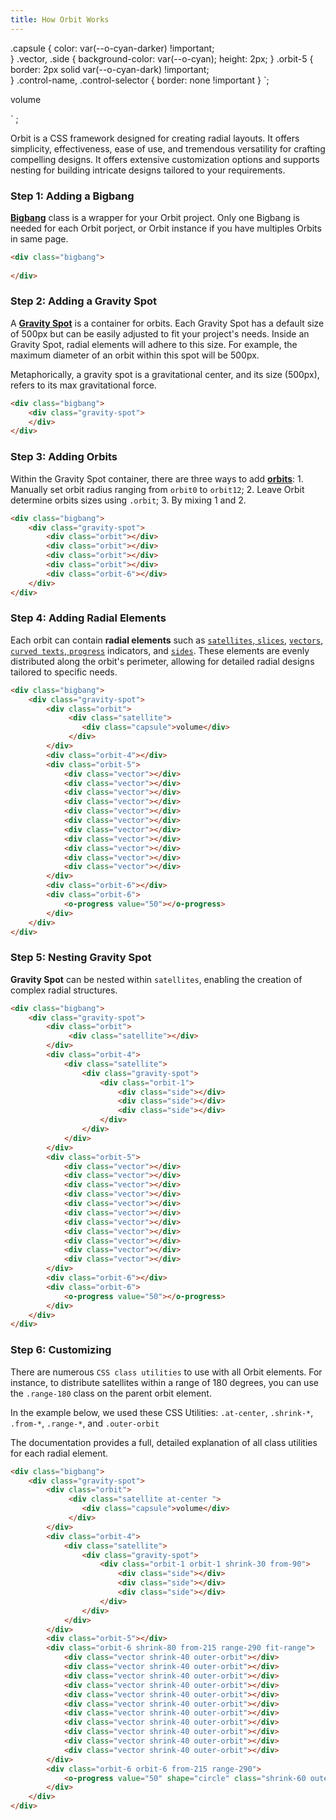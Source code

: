 ```yaml
---
title: How Orbit Works
---
```



.capsule {
    color: var(--o-cyan-darker) !important;  
}
.vector, .side {
    background-color: var(--o-cyan);
    height: 2px;
}
.orbit-5 {
    border: 2px solid var(--o-cyan-dark) !important;  
}
.control-name, .control-selector {
    border: none !important
}
`;
    <div class="gravity-spot">
        <div class="orbit">
             <div class="satellite at-center control-name ">
                <div class="capsule">volume</div>
             </div>
        </div>
        <div class="orbit-4">
            <div class="satellite control-selector">
                <div class="gravity-spot">
                    <div class="orbit-1 orbit-1 shrink-30 from-90 ">
                        <div class="side"></div>
                        <div class="side"></div>
                        <div class="side"></div>
                    </div>
                </div>
            </div>
        </div>
        <div class="orbit-5"></div>
        <div class="orbit-6 shrink-80 from-215 range-290 fit-range">
            <div class="vector shrink-40 outer-orbit"></div>
            <div class="vector shrink-40 outer-orbit"></div>
            <div class="vector shrink-40 outer-orbit"></div>
            <div class="vector shrink-40 outer-orbit"></div>
            <div class="vector shrink-40 outer-orbit"></div>
            <div class="vector shrink-40 outer-orbit"></div>
            <div class="vector shrink-40 outer-orbit"></div>
            <div class="vector shrink-40 outer-orbit"></div>
            <div class="vector shrink-40 outer-orbit"></div>
            <div class="vector shrink-40 outer-orbit"></div>
            <div class="vector shrink-40 outer-orbit"></div>
        </div>
        <div class="orbit-6 orbit-6 from-215 range-290">
            <o-progress value="50" shape="circle" class="shrink-60 outer-orbit"></o-progress>
        </div>
    </div>
</div>` ;

Orbit is a CSS framework designed for creating radial layouts. It offers simplicity, effectiveness, ease of use, and tremendous versatility for crafting compelling designs. It offers extensive customization options and supports nesting for building intricate designs tailored to your requirements.

### Step 1: Adding a Bigbang
**[Bigbang](/orbit-docs/elements/bigbang)** class is a wrapper for your Orbit project. Only one Bigbang is needed for each Orbit porject, or Orbit instance if you have multiples Orbits in same page. 

```html wrap
<div class="bigbang">
    
</div>
```

### Step 2: Adding a Gravity Spot
A **[Gravity Spot](/orbit-docs/elements/gravity-spot)** is a container for orbits. Each Gravity Spot has a default size of 500px but can be easily adjusted to fit your project's needs. Inside an Gravity Spot, radial elements will adhere to this size. For example, the maximum diameter of an orbit within this spot will be 500px.

Metaphorically, a gravity spot is a gravitational center, and its size (500px), refers to its max gravitational force. 

```html wrap
<div class="bigbang">
    <div class="gravity-spot">
    </div>
</div>
```

### Step 3: Adding Orbits
Within the Gravity Spot container, there are three ways to add **[orbits](/orbit-docs/elements/orbit)**: 1. Manually set orbit radius ranging from `orbit0` to `orbit12`; 2. Leave Orbit determine orbits sizes using `.orbit`; 3. By mixing 1 and 2.


```html wrap
<div class="bigbang">
    <div class="gravity-spot">
        <div class="orbit"></div>
        <div class="orbit"></div>
        <div class="orbit"></div>
        <div class="orbit"></div>
        <div class="orbit-6"></div>
    </div>
</div>
```

### Step 4: Adding Radial Elements
Each orbit can contain **radial elements** such as [`satellites`](/orbit-docs/elements/satellite),[ `slices`](/orbit-docs/elements/slice), [`vectors`](/orbit-docs/elements/vector), [`curved texts`](/orbit-docs/elements/text),[ `progress`](/orbit-docs/elements/progress) indicators, and [`sides`](/orbit-docs/elements/side). These elements are evenly distributed along the orbit's perimeter, allowing for detailed radial designs tailored to specific needs.

```html wrap
<div class="bigbang">
    <div class="gravity-spot">
        <div class="orbit">
             <div class="satellite">
                <div class="capsule">volume</div>
             </div>
        </div>
        <div class="orbit-4"></div>
        <div class="orbit-5">
            <div class="vector"></div>
            <div class="vector"></div>
            <div class="vector"></div>
            <div class="vector"></div>
            <div class="vector"></div>
            <div class="vector"></div>
            <div class="vector"></div>
            <div class="vector"></div>
            <div class="vector"></div>
            <div class="vector"></div>
            <div class="vector"></div>
        </div>
        <div class="orbit-6"></div>
        <div class="orbit-6">
            <o-progress value="50"></o-progress>
        </div>
    </div>
</div>
```

### Step 5: Nesting Gravity Spot
**Gravity Spot** can be nested within `satellites`, enabling the creation of complex radial structures.

```html wrap
<div class="bigbang">
    <div class="gravity-spot">
        <div class="orbit">
             <div class="satellite"></div>
        </div>
        <div class="orbit-4">
            <div class="satellite">
                <div class="gravity-spot">
                    <div class="orbit-1">
                        <div class="side"></div>
                        <div class="side"></div>
                        <div class="side"></div>
                    </div>
                </div>
            </div>
        </div>
        <div class="orbit-5">
            <div class="vector"></div>
            <div class="vector"></div>
            <div class="vector"></div>
            <div class="vector"></div>
            <div class="vector"></div>
            <div class="vector"></div>
            <div class="vector"></div>
            <div class="vector"></div>
            <div class="vector"></div>
            <div class="vector"></div>
            <div class="vector"></div>
        </div>
        <div class="orbit-6"></div>
        <div class="orbit-6">
            <o-progress value="50"></o-progress>
        </div>
    </div>
</div>
```


### Step 6: Customizing
There are numerous `CSS class utilities` to use with all Orbit elements. For instance, to distribute satellites within a range of 180 degrees, you can use the `.range-180` class on the parent orbit element. 

In the example below, we used these CSS Utilities: `.at-center`, `.shrink-*`, `.from-*`, `.range-*`, and `.outer-orbit`

The documentation provides a full, detailed explanation of all class utilities for each radial element.



<ZumerPlay hideCode htmlCode={knobHTML}  cssCode={knobCSS} />


```html wrap
<div class="bigbang">
    <div class="gravity-spot">
        <div class="orbit">
             <div class="satellite at-center ">
                <div class="capsule">volume</div>
             </div>
        </div>
        <div class="orbit-4">
            <div class="satellite">
                <div class="gravity-spot">
                    <div class="orbit-1 orbit-1 shrink-30 from-90">
                        <div class="side"></div>
                        <div class="side"></div>
                        <div class="side"></div>
                    </div>
                </div>
            </div>
        </div>
        <div class="orbit-5"></div>
        <div class="orbit-6 shrink-80 from-215 range-290 fit-range">
            <div class="vector shrink-40 outer-orbit"></div>
            <div class="vector shrink-40 outer-orbit"></div>
            <div class="vector shrink-40 outer-orbit"></div>
            <div class="vector shrink-40 outer-orbit"></div>
            <div class="vector shrink-40 outer-orbit"></div>
            <div class="vector shrink-40 outer-orbit"></div>
            <div class="vector shrink-40 outer-orbit"></div>
            <div class="vector shrink-40 outer-orbit"></div>
            <div class="vector shrink-40 outer-orbit"></div>
            <div class="vector shrink-40 outer-orbit"></div>
            <div class="vector shrink-40 outer-orbit"></div>
        </div>
        <div class="orbit-6 orbit-6 from-215 range-290">
            <o-progress value="50" shape="circle" class="shrink-60 outer-orbit"></o-progress>
        </div>
    </div>
</div>
```


